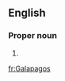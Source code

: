 ==English==

===Proper noun===
{{en-proper-noun}}

# {{alternative spelling of|Galápagos}}

[[fr:Galapagos]]